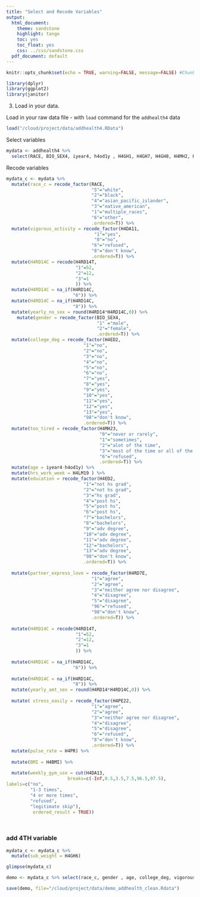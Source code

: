 ```yaml
---
title: "Select and Recode Variables"
output:
  html_document:
    theme: sandstone
    highlight: tango
    toc: yes
    toc_float: yes
    css: ../css/sandstone.css
  pdf_document: default
---
```



```r
knitr::opts_chunk$set(echo = TRUE, warning=FALSE, message=FALSE) #Chunk default settings 
```


```r
library(dplyr)
library(ggplot2)
library(janitor)
```

3.  Load in your data.

Load in your raw data file - with `load` command for the `addhealth4` data
```r
load("/cloud/project/data/addhealth4.RData")
```

Select variables
```r
mydata <- addhealth4 %>% 
  select(RACE, BIO_SEX4, iyear4, h4od1y , H4GH1, H4GH7, H4GH8, H4MH2, H4MH7, H4MH9, H4MH22, H4MH23, H4MH24, H4MH25, H4DA11, H4ED2, H4KK15B, H4RD14, H4RD14T, H4LM19, H4RD7E, H4RD14T, H4RD14, H4PE22, H4PR, H4BMI, H4DA13, H4GH6)
```

Recode variables
```r
mydata_c <- mydata %>% 
  mutate(race_c = recode_factor(RACE,
                                "5"="white",
                                "2"="black",
                                "4"="asian_pacific_islander",
                                "3"="native_american",
                                "1"="multiple_races",
                                "6"="other",
                                .ordered=T)) %>% 
  mutate(vigorous_activity = recode_factor(H4DA11,
                                 "1"="yes",
                                 "0"="no",
                                "6"="refused",
                                "8"="don't know",
                                .ordered=T)) %>% 
  mutate(H4RD14C = recode(H4RD14T,
                          "1"=52,
                          "2"=12,
                          "3"=1
                          )) %>% 
  mutate(H4RD14C = na_if(H4RD14C,
                         "6")) %>% 
  mutate(H4RD14C = na_if(H4RD14C,
                         "8")) %>% 
  mutate(yearly_no_sex = round(H4RD14*H4RD14C,0)) %>% 
    mutate(gender = recode_factor(BIO_SEX4,
                                  "1" ="male",
                                  "2"="female",
                                  .ordered=T)) %>%  
  mutate(college_deg = recode_factor(H4ED2,
                             "1"="no",
                             "2"="no",
                             "3"="no",
                             "4"="no",
                             "5"="no",
                             "6"="no",
                             "7"="yes",
                             "8"="yes",
                             "9"="yes",
                             "10"="yes",
                             "11"="yes",
                             "12"="yes",
                             "13"="yes",
                             "98"="don't know",
                             .ordered=T)) %>% 
  mutate(too_tired = recode_factor(H4MH23, 
                                   "0"="never or rarely",
                                   "1"="sometimes",
                                   "2"="alot of the time",
                                   "3"="most of the time or all of the time",
                                   "6"="refused",
                                   .ordered=T)) %>% 
  mutate(age = iyear4-h4od1y) %>% 
  mutate(hrs_work_week = H4LM19 ) %>% 
  mutate(education = recode_factor(H4ED2,
                             "1"="not hs grad",
                             "2"="not hs grad",
                             "3"="hs grad",
                             "4"="post hs",
                             "5"="post hs",
                             "6"="post hs",
                             "7"="bachelors",
                             "8"="bachelors",
                             "9"="adv degree",
                             "10"="adv degree",
                             "11"="adv degree",
                             "12"="bachelors",
                             "13"="adv degree",
                             "98"="don't know",
                             .ordered=T)) %>% 
  
  mutate(partner_express_love = recode_factor(H4RD7E,
                                "1"="agree",
                                "2"="agree",
                                "3"="neither agree nor disagree",
                                "4"="disagree",
                                "5"="disagree",
                                "96"="refused",
                                "98"="don't know",
                                .ordered=T)) %>% 
  
  mutate(H4RD14C = recode(H4RD14T,
                          "1"=52,
                          "2"=12,
                          "3"=1
                          )) %>% 
  
  mutate(H4RD14C = na_if(H4RD14C,
                         "6")) %>% 
  
  mutate(H4RD14C = na_if(H4RD14C,
                         "8")) %>% 
  mutate(yearly_amt_sex = round(H4RD14*H4RD14C,0)) %>% 
  
  mutate( stress_easily = recode_factor(H4PE22,
                                "1"="agree",
                                "2"="agree",
                                "3"="neither agree nor disagree",
                                "4"="disagree",
                                "5"="disagree",
                                "6"="refused",
                                "8"="don't know",
                                .ordered=T)) %>% 
  mutate(pulse_rate = H4PR) %>% 
  
  mutate(BMI = H4BMI) %>% 
  
  mutate(weekly_gym_use = cut(H4DA13,
                       breaks=c(-Inf,0.5,3.5,7.5,96.5,97.5),
labels=c("no",
         "1-3 times",
         "4 or more times",
         "refused",
         "legitimate skip"),
          ordered_result = TRUE))

  
```

### add 4TH variable                              
```r
mydata_c <- mydata_c %>% 
  mutate(sub_weight = H4GH6)
```

    


```r
glimpse(mydata_c)
```

```r
demo <- mydata_c %>% select(race_c, gender , age, college_deg, vigorous_activity, too_tired, hrs_work_week, education , partner_express_love, yearly_amt_sex, pulse_rate, stress_easily, BMI, weekly_gym_use, sub_weight )
```

```r
save(demo, file="/cloud/project/data/demo_addhealth_clean.Rdata")
```

